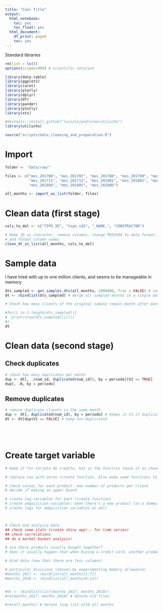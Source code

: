 ```yaml
---
title: "Cool Title"
output:
  html_notebook:
    toc: yes
    toc_float: yes
  html_document:
    df_print: paged
    toc: yes
---
```


Standard libraries
```r
rm(list = ls())
options(scipen=999) # scientific notation

library(data.table)
library(ggplot2)
library(caret)
library(plotly)
library(dplyr)
library(DT)
library(pander)
library(plotly)
library(xts)

#devtools::install_github("luisalejandrolee/utilucho")
library(utilucho)

source("scripts/data_cleaning_and_preparation.R")

```

# Import

```r
folder <- "data/raw/"

files <- c("mes_201706", "mes_201707", "mes_201708", "mes_201709", "mes_201710",
           "mes_201711", "mes_201712", "mes_201801", "mes_201802", "mes_201803",
           "mes_201804", "mes_201805", "mes_201806")

all_months <- import_as_list(folder, files)

```

# Clean data (first stage)
```r

cols_to_del <- c("TIPO_ID", "tipo_id2", "_NAME_", "CONSTRUCTOR")

# Make ID as character, remove columns, change PERIODO to date format,
# and format column names
clean_dt_in_list(all_months, cols_to_del)

```

# Sample data

I have tried with up to one million clients, and seems to be manageable in memory
```r

dts_sampled <- get_samples_dts(all_months, 1000000, frac = FALSE) # sample data
dt <- rbindlist(dts_sampled) # merge all sampled months in a single data.table

# Check how many clients of the original sample remain month after month

#for(i in 1:length(dts_sampled)){
#  print(nrow(dts_sampled[[i]]))
#}
dt
```



# Clean data (second stage)
## Check duplicates
```r
# check how many duplicates per month
dup <- dt[, .(num_id, duplicated(num_id)), by = periodo][V2 == TRUE]
dup[, .N, by = periodo]
```
## Remove duplicates
```r
# remove duplicate clients in the same month
dup <- dt[, duplicated(num_id), by = periodo] # keeps in V1 if duplicated
dt <- dt[dup$V1 == FALSE] # keep non-duplicated
```


```r

```

```r

```

```r

```

```r

```

# Create target variable

```r
# make it for tarjeta de credito, but in the function leave it as chosen for any product

```


```r
# replace nas with zeros (create function. Also make some functions to give give median, etc)

# check values for each product: max number of products per client
# decide if making an upper bound

# create lag variables for each (create function)
# create adquisition variables: when there's a new product (as a dummy) and when dropping one
# create lags for adquisition variables as well



# Check and analyiza data
## check some stats (create shiny app!.. for time series)
## check correlations
## do a market basket analysis!

# are there products usually bought together?
# does it usually happen that when buying a credit card, another product is always owned?

```


```r

# bind data (now that there are less columns)

# particular divisions (chosen by experimenting memory allowance)
#months_2017 <- rbindlist(all_months[1:7])
#months_2018 <- rbindlist(all_months[8:13])


#dt <- rbindlist(list(months_2017, months_2018))
#rm(months_2017, months_2018) # delete old files

#rm(all_months) # delete long list with all months
```























